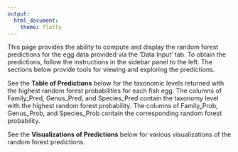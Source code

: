 ```yaml
---
output:
  html_document:
    theme: flatly
---
```


This page provides the ability to compute and display the random forest predictions for the egg data provided via the 'Data Input' tab. To obtain the predictions, follow the instructions in the sidebar panel to the left. The sections below provide tools for viewing and exploring the predictions.

See the **Table of Predictions** below for the taxonomic levels returned with the highest random forest probabilities for each fish egg. The columns of Family_Pred, Genus_Pred, and Species_Pred contain the taxonomy level with the highest random forest probability. The columns of Family_Prob, Genus_Prob, and Species_Prob contain the corresponding random forest probability. 

See the **Visualizations of Predictions** below for various visualizations of the random forest predictions.